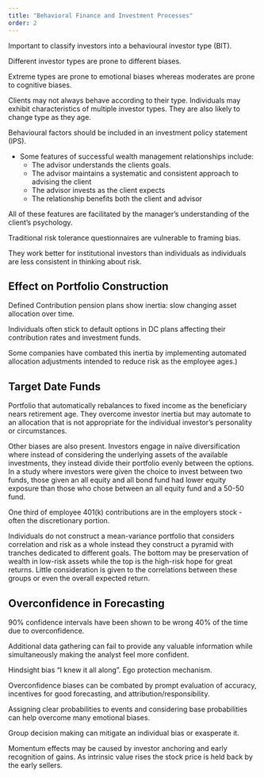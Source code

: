 ```yaml
---
title: "Behavioral Finance and Investment Processes"
order: 2
---
```


Important to classify investors into a behavioural investor type (BIT).

Different investor types are prone to different biases.

Extreme types are prone to emotional biases whereas moderates are prone to cognitive biases.

Clients may not always behave according to their type. Individuals may exhibit characteristics of multiple investor types. They are also likely to change type as they age.

Behavioural factors should be included in an investment policy statement (IPS).

* Some features of successful wealth management relationships include:
  -   The advisor understands the clients goals.
  -   The advisor maintains a systematic and consistent approach to advising the client
  -   The advisor invests as the client expects
  -   The relationship benefits both the client and advisor

All of these features are facilitated by the manager's understanding of the client's psychology.

Traditional risk tolerance questionnaires are vulnerable to framing bias.

They work better for institutional investors than individuals as individuals are less consistent in thinking about risk.

## Effect on Portfolio Construction

Defined Contribution pension plans show inertia: slow changing asset allocation over time.

Individuals often stick to default options in DC plans affecting their contribution rates and investment funds.

Some companies have combated this inertia by implementing automated allocation adjustments intended to reduce risk as the employee ages.)

::: callout-note
## Target Date Funds

Portfolio that automatically rebalances to fixed income as the beneficiary nears retirement age. They overcome investor inertia but may automate to an allocation that is not appropriate for the individual investor's personality or circumstances.
:::

Other biases are also present. Investors engage in naïve diversification where instead of considering the underlying assets of the available investments, they instead divide their portfolio evenly between the options. In a study where investors were given the choice to invest between two funds, those given an all equity and all bond fund had lower equity exposure than those who chose between an all equity fund and a 50-50 fund.

One third of employee 401(k) contributions are in the employers stock - often the discretionary portion.

Individuals do not construct a mean-variance portfolio that considers correlation and risk as a whole instead they construct a pyramid with tranches dedicated to different goals. The bottom may be preservation of wealth in low-risk assets while the top is the high-risk hope for great returns. Little consideration is given to the correlations between these groups or even the overall expected return.

## Overconfidence in Forecasting

90% confidence intervals have been shown to be wrong 40% of the time due to overconfidence.

Additional data gathering can fail to provide any valuable information while simultaneously making the analyst feel more confident.

Hindsight bias "I knew it all along". Ego protection mechanism.

Overconfidence biases can be combated by prompt evaluation of accuracy, incentives for good forecasting, and attribution/responsibility.

Assigning clear probabilities to events and considering base probabilities can help overcome many emotional biases.

Group decision making can mitigate an individual bias or exasperate it.

Momentum effects may be caused by investor anchoring and early recognition of gains. As intrinsic value rises the stock price is held back by the early sellers.
